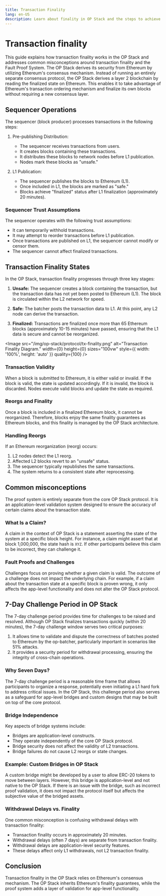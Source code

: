 ```yaml
---
title: Transaction Finality
lang: en-US
description: Learn about finality in OP Stack and the steps to achieve transaction settlement.
---
```



# Transaction finality

This guide explains how transaction finality works in the OP Stack and addresses common misconceptions around transaction finality and the Fault Proof System.
The OP Stack derives its security from Ethereum by utilizing Ethereum's consensus mechanism. Instead of running an entirely separate consensus protocol, the OP Stack derives a layer 2 blockchain by reading the finalized state on Ethereum.
This enables it to take advantage of Ethereum's transaction ordering mechanism and finalize its own blocks without requiring a new consensus layer.


## Sequencer Operations

The sequencer (block producer) processes transactions in the following steps:

1.  Pre-publishing Distribution:
    *   The sequencer receives transactions from users.
    *   It creates blocks containing these transactions.
    *   It distributes these blocks to network nodes before L1 publication.
    *   Nodes mark these blocks as "unsafe."

2.  L1 Publication:
    *   The sequencer publishes the blocks to Ethereum (L1).
    *   Once included in L1, the blocks are marked as "safe."
    *   Blocks achieve "finalized" status after L1 finalization (approximately 20 minutes).

### Sequencer Trust Assumptions

The sequencer operates with the following trust assumptions:

*   It can temporarily withhold transactions.
*   It may attempt to reorder transactions before L1 publication.
*   Once transactions are published on L1, the sequencer cannot modify or censor them.
*   The sequencer cannot affect finalized transactions.

## Transaction Finality States

In the OP Stack, transaction finality progresses through three key stages:

1.  **Unsafe:** The sequencer creates a block containing the transaction, but the transaction data has not yet been posted to Ethereum (L1). The block is circulated within the L2 network for speed.

2.  **Safe:** The batcher posts the transaction data to L1. At this point, any L2 node can derive the transaction.

3.  **Finalized:** Transactions are finalized once more than 65 Ethereum blocks (approximately 10-15 minutes) have passed, ensuring that the L1 data is secure and cannot be reorganized.

<Image src="/img/op-stack/protocol/tx-finality.png" alt="Transaction Finality Diagram." width={0} height={0} sizes="100vw" style={{ width: '100%', height: 'auto' }} quality={100} />

### Transaction Validity

When a block is submitted to Ethereum, it is either valid or invalid. If the block is valid, the state is updated accordingly. If it is invalid, the block is discarded. Nodes execute valid blocks and update the state as required.

### Reorgs and Finality

Once a block is included in a finalized Ethereum block, it cannot be reorganized. Therefore, blocks enjoy the same finality guarantees as Ethereum blocks, and this finality is managed by the OP Stack architecture.

### Handling Reorgs

If an Ethereum reorganization (reorg) occurs:

1.  L2 nodes detect the L1 reorg.
2.  Affected L2 blocks revert to an "unsafe" status.
3.  The sequencer typically republishes the same transactions.
4.  The system returns to a consistent state after reprocessing.

## Common misconceptions

The proof system is entirely separate from the core OP Stack protocol. It is an application-level validation system designed to ensure the accuracy of certain claims about the transaction state.

### What Is a Claim?

A claim in the context of OP Stack is a statement asserting the state of the system at a specific block height. For instance, a claim might assert that at block 1,000,000, the state hash is `XYZ`. If other participants believe this claim to be incorrect, they can challenge it.

### Fault Proofs and Challenges

Challenges focus on proving whether a given claim is valid. The outcome of a challenge does not impact the underlying chain. For example, if a claim about the transaction state at a specific block is proven wrong, it only affects the app-level functionality and does not alter the OP Stack protocol.

## 7-Day Challenge Period in OP Stack

The 7-day challenge period provides time for challenges to be raised and resolved.
Although OP Stack finalizes transactions quickly (within 20 minutes), the 7-day challenge window serves two critical purposes:

1.  It allows time to validate and dispute the correctness of batches posted to Ethereum by the op-batcher, particularly important in scenarios like 51% attacks.
2.  It provides a security period for withdrawal processing, ensuring the integrity of cross-chain operations.

### Why Seven Days?

The 7-day challenge period is a reasonable time frame that allows participants to organize a response, potentially even initiating a L1 hard fork to address critical issues. In the OP Stack, this challenge period also serves as a safeguard for app-level bridges and custom designs that may be built on top of the core protocol.

### Bridge Independence

Key aspects of bridge systems include:

*   Bridges are application-level constructs.
*   They operate independently of the core OP Stack protocol.
*   Bridge security does not affect the validity of L2 transactions.
*   Bridge failures do not cause L2 reorgs or state changes.

### Example: Custom Bridges in OP Stack

A custom bridge might be developed by a user to allow ERC-20 tokens to move between layers. However, this bridge is application-level and not native to the OP Stack. If there is an issue with the bridge, such as incorrect proof validation, it does not impact the protocol itself but affects the subjective value of the bridged assets.

### Withdrawal Delays vs. Finality

One common misconception is confusing withdrawal delays with transaction finality:

*   Transaction finality occurs in approximately 20 minutes.
*   Withdrawal delays (often 7 days) are separate from transaction finality.
*   Withdrawal delays are application-level security features.
*   These delays affect only L1 withdrawals, not L2 transaction finality.

## Conclusion

Transaction finality in the OP Stack relies on Ethereum's consensus mechanism. The OP Stack inherits Ethereum's finality guarantees, while the proof system adds a layer of validation for app-level functionality.
